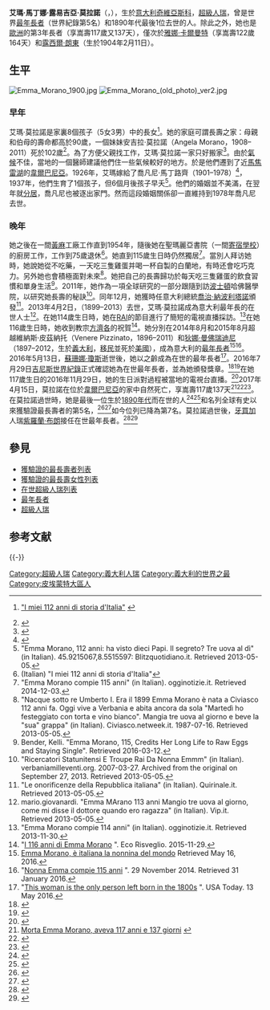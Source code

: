 {{Proofreader needed}}
{{Infobox person
| name    = 艾瑪·莫拉諾<br />Emma Morano
|image = Emma Morano.jpg
| image_size  = 200px
| caption     = 1930年的艾玛·莫拉諾
| birth_name  = Emma Martina Luigia Morano
| birthname  = 艾瑪·馬丁娜·露易吉亞·莫拉諾
| birth_date = 1899年11月29日<ref name="GRG">{{cite web|title=Oldest Validated Living Supercentenarians|url=http://grg.org/Adams/E.HTM|work=Gerontology Research Group|accessdate=2015-01-13|deadurl=yes|archiveurl=https://web.archive.org/web/20130103173911/http://www.grg.org/Adams/E.HTM|archivedate=2013-01-03}}</ref>
| birth_place = [[File:Flag_of_Italy_(1861-1946)_crowned.svg|24px]] [[意大利王國_(1861年–1946年)|意大利王國]][[皮埃蒙特|皮埃蒙特]][[韦尔巴诺-库西奥-奥索拉省|韦尔巴诺-库西奥-奥索拉省]][[奇維亞斯科|奇維亞斯科]]
| death_date = 2017年4月15日（117歲137天）
| death_place = {{ITA}}[[皮埃蒙特|皮埃蒙特]][[韦尔巴诺-库西奥-奥索拉省|韦尔巴诺-库西奥-奥索拉省]][[韋爾巴尼亞|韋爾巴尼亞]]
| nationality = {{ITA}}
| ethnicity     = [[義大利人|義大利人]]
| occupation  = [[黃麻|黃麻]]工廠人員→聖瑪麗亞書院廚師
| spouse = 喬凡尼·馬丁路齊（Giovanni Martinuzzi，1926–1978；丈夫於1978年去世）<ref>{{cite web|url=http://www.sanfrancescopatronoditalia.it/12748_Auguri_alla_nonna_d_Italia_che_ha_visto_10_Papi.php#.UYbIqsqFPww|title=Auguri alla nonna d'Italia che ha visto 10 Papi|publisher=Sanfrancescopatronoditalia.it|accessdate=2013-05-05|language=it|archive-date=2016-03-12|archive-url=https://web.archive.org/web/20160312081659/http://www.sanfrancescopatronoditalia.it/12748_Auguri_alla_nonna_d_Italia_che_ha_visto_10_Papi.php#.UYbIqsqFPww|dead-url=no}}</ref>
| children = 1名（1937年夭折，僅存活6個月）<ref name="blitzquotidiano1">{{cite web|url=http://www.blitzquotidiano.it/cronaca-italia/emma-morano-anziana-dieta-storia-1034139/|title=Emma Morano, 112 anni: ha visto dieci Papi. Il segreto? Tre uova al dì|location=|publisher=Blitzquotidiano.it|accessdate=2013-05-05|language=it|archive-date=2016-06-01|archive-url=https://web.archive.org/web/20160601234052/http://www.blitzquotidiano.it/cronaca-italia/emma-morano-anziana-dieta-storia-1034139/|dead-url=no}}</ref>
| parents = 父：喬凡尼·莫拉諾（Giovanni Morano）<br/>母：馬蒂爾德·布雷夏尼（Matilde Bresciani）<ref>{{cite web|url=http://www.caffe.ch/stories/cronaca/32557_la_centenaria_a_caccia_dei_parenti_locarnesi|title=La centenaria a caccia dei parenti locarnesi|publisher=Caffe.ch|accessdate=2013-05-05|language=it|archive-date=2021-01-21|archive-url=https://web.archive.org/web/20210121112536/http://www.caffe.ch/stories/cronaca/32557_la_centenaria_a_caccia_dei_parenti_locarnesi/|dead-url=no}}</ref>
| relatives    = 安吉拉·莫拉諾（Angela Morano，1908–2011，102歲）。
| known_for    = [[最年長者|最年長者]]<br>[[義大利|義大利]]有紀錄以來的[[最年長者|最年長者]]<br>[[歐洲|歐洲]]第3年長者<br>最後1位離世的[[1890年代|1890年代]]出生人類
}}
'''艾瑪·馬丁娜·露易吉亞·莫拉諾'''（{{lang-it|'''Emma Martina Luigia Morano'''}}，{{bd|1899年|11月29日|2017年|4月15日|catIdx=Y}}），生於[[意大利|意大利]][[奇維亞斯科|奇維亞斯科]]，[[超級人瑞|超級人瑞]]，曾是世界[[最年長者|最年長者]]（世界紀錄第5名）和1890年代最後1位去世的人。除此之外，她也是[[歐洲|歐洲]]的第3年長者（享嵩壽117歲又137天），僅次於[[雅娜·卡爾曼特|雅娜·卡爾曼特]]（享嵩壽122歲164天）和[[露西爾·朗東|露西爾·朗東]]（生於1904年2月11日）。

==生平==
[[File:Emma_Morano_1900.jpg|thumb]]
[[File:Emma_Morano_(old_photo)_ver2.jpg|thumb]]

===早年===
艾瑪·莫拉諾是家裏8個孩子（5女3男）中的長女<ref name="lastampa1">{{it icon}} [http://www.lastampa.it/2011/11/29/italia/cronache/i-miei-anni-di-storia-d-italia-purnE6hXLpLBAUv5TPxsiN/pagina.html "I miei 112 anni di storia d'Italia"] {{Wayback|url=http://www.lastampa.it/2011/11/29/italia/cronache/i-miei-anni-di-storia-d-italia-purnE6hXLpLBAUv5TPxsiN/pagina.html |date=20161202204309 }}</ref>。她的家庭可謂長壽之家：母親和伯母的壽命都高於90歲，一個妹妹安吉拉·莫拉諾（Angela Morano，1908–2011）死於102歲<ref>{{cite web |url=http://www.verbaniamilleventi.org/angiolina-sono-102 |title="ANGIOLINA", SONO 102! |publisher=Verbaniamilleventi.org |date=2007-03-27 |accessdate=2013-05-05 |language=it |deadurl=yes |archiveurl=https://web.archive.org/web/20131106034030/http://www.verbaniamilleventi.org/angiolina-sono-102/ |archivedate=2013-11-06 }}</ref>。為了方便父親找工作，艾瑪·莫拉諾一家只好搬家<ref>{{cite web |url=http://www.caffe.ch/ws/video/?video_id=637 |title=La nonna che abbraccia tre secoli |publisher=Caffe.ch |date=2010-11-12 |accessdate=2013-05-05 |language=it |archive-date=2016-03-31 |archive-url=https://web.archive.org/web/20160331154937/http://caffe.ch/ws/video/?video_id=637 |dead-url=no }}</ref>。由於[[氣候|氣候]]不佳，當地的一個醫師建議他們住一些氣候較好的地方。於是他們遷到了近[[馬焦雷湖|馬焦雷湖]]的[[韋爾巴尼亞|韋爾巴尼亞]]。1926年，艾瑪嫁給了喬凡尼·馬丁路齊（1901–1978）<ref name="Emma113">{{cite web|author=mario.giovanardi|url=http://www.vip.it/emma-marano-113-anni-mangio-tre-uova-al-giorno-come-mi-disse-il-dottore-quando-ero-ragazza|title=Emma MArano 113 anni Mangio tre uova al giorno, come mi disse il dottore quando ero ragazza|publisher=Vip.it|accessdate=2013-05-05|language=it|deadurl=yes|archiveurl=https://web.archive.org/web/20131015011008/http://www.vip.it/emma-marano-113-anni-mangio-tre-uova-al-giorno-come-mi-disse-il-dottore-quando-ero-ragazza/|archivedate=2013-10-15}}</ref>，1937年，他們生育了1個孩子，但6個月後孩子早夭<ref>"Emma Morano, 112 anni: ha visto dieci Papi. Il segreto? Tre uova al dì" (in Italian). 45.9215067,8.5515597: Blitzquotidiano.it. Retrieved 2013-05-05.</ref>。他們的婚姻並不美滿，在翌年就[[分居|分居]]，喬凡尼也被逐出家門。然而這段婚姻關係卻一直維持到1978年喬凡尼去世。

===晚年===
她之後在一間[[黃麻|黃麻]]工廠工作直到1954年，隨後她在聖瑪麗亞書院（一間[[寄宿學校|寄宿學校]]）的廚房工作，工作到75歲退休<ref>(Italian) "I miei 112 anni di storia d'Italia"</ref>。她直到115歲生日時仍然獨居<ref>"Emma Morano compie 115 anni" (in Italian). ogginotizie.it. Retrieved 2014-12-03.</ref>。當別人拜访她時，她說她從不吃藥，一天吃三隻雞蛋并喝一杯自製的白蘭地，有時还會吃巧克力。另外她也會積極面對未來<ref>"Nacque sotto re Umberto I. Era il 1899 Emma Morano è nata a Civiasco 112 anni fa. Oggi vive a Verbania e abita ancora da sola "Martedì ho festeggiato con torta e vino bianco". Mangia tre uova al giorno e beve la "sua" grappa" (in Italian). Civiasco.netweek.it. 1987-07-16. Retrieved 2013-05-05.</ref>。她把自己的長壽歸功於每天吃三隻雞蛋的飲食習慣和單身生活<ref>Bender, Kelli. "Emma Morano, 115, Credits Her Long Life to Raw Eggs and Staying Single". Retrieved 2016-03-12.</ref>。2011年，她作為一項全球研究的一部分跟隨{{link-en|喬治·徹奇|George Church}}到訪[[波士頓|波士頓]]哈佛醫學院，以研究她長壽的秘訣<ref>"Ricercatori Statunitensi E Troupe Rai Da Nonna Emmm" (in Italian). verbaniamilleventi.org. 2007-03-27. Archived from the original on September 27, 2013. Retrieved 2013-05-05.</ref>。同年12月，她獲時任意大利總統[[喬治·納波利塔諾|喬治·納波利塔諾]]頒發{{link-en|意大利共和國榮譽勳章|Order of Merit of the Italian Republic}}<ref>"Le onorificenze della Repubblica italiana" (in Italian). Quirinale.it. Retrieved 2013-05-05.</ref>。2013年4月2日，{{link-en|瑪莉亞·雷特埃利|Maria Redaelli}}（1899–2013）去世，艾瑪·莫拉諾成為意大利最年長的在世人士<ref>mario.giovanardi. "Emma MArano 113 anni Mangio tre uova al giorno, come mi disse il dottore quando ero ragazza" (in Italian). Vip.it. Retrieved 2013-05-05.</ref>。在她114歲生日時，她在[[意大利广播电视公司|RAI]]的節目進行了簡短的電視直播採訪。<ref>"Emma Morano compie 114 anni" (in Italian). ogginotizie.it. Retrieved 2013-11-30.</ref>在她116歲生日時，她收到教宗[[方濟各_(教宗)|方濟各]]的祝賀<ref>"[http://www.ecorisveglio.it/articolo.php?ARTUUID=6899C8F9-3885-4A7B-A5B1-230F992B37BE&MUUID=AFA9393B-B907-4AD0-878F-5C402A0A8219 I 116 anni di Emma Morano] {{Wayback|url=http://www.ecorisveglio.it/articolo.php?ARTUUID=6899C8F9-3885-4A7B-A5B1-230F992B37BE&MUUID=AFA9393B-B907-4AD0-878F-5C402A0A8219 |date=20160304095119 }}". Eco Risveglio. 2015-11-29.</ref>。她分別在2014年8月和2015年8月超越維納斯·皮茲納托（Venere Pizzinato，1896–2011）和[[狄娜·曼佛瑞迪尼|狄娜·曼佛瑞迪尼]]（1897–2012，生於[[義大利|義大利]]，[[移民|移民]]並死於[[美國|美國]]），成為意大利的[[最年長者|最年長者]]<ref>[http://www.diregiovani.it/2016/05/13/34219-nonnina-del-mondo.dg/ Emma Morano, è italiana la nonnina del mondo] {{Wayback|url=http://www.diregiovani.it/2016/05/13/34219-nonnina-del-mondo.dg/ |date=20201021132530 }} Retrieved May 16, 2016.</ref><ref>"[http://www.corrieredinovara.com/it/web/nonna-emma-compie-115-anni-26782/sez/territorio/ Nonna Emma compie 115 anni] {{Wayback|url=http://www.corrieredinovara.com/it/web/nonna-emma-compie-115-anni-26782/sez/territorio/ |date=20171108095633 }}". 29 November 2014. Retrieved 31 January 2016.</ref>。2016年5月13日，[[蘇珊娜·瓊斯|蘇珊娜·瓊斯]]逝世後，她以{{Age in years and days|1899|11|29|2016|5|13}}之齡成為在世的最年長者<ref>"[http://www.usatoday.com/story/news/world/2016/05/13/shes-only-person-left-born-1800s/84321322/ This woman is the only person left born in the 1800s] {{Wayback|url=http://www.usatoday.com/story/news/world/2016/05/13/shes-only-person-left-born-1800s/84321322/ |date=20160521214731 }}". USA Today. 13 May 2016.</ref>。2016年7月29日[[吉尼斯世界紀錄|吉尼斯世界紀錄]]正式確認她為在世最年長者，並為她頒發獎章。<ref>{{cite web |url = http://www.verbaniamilleventi.org/emma-morano-sul-libro-del-guinness-world-records/ |title = Emma Morano Sul Libro Del Guinness World Records |publisher = verbaniamilleventi.org |first = Sergio |last = Ronchi |date = 2 August 2016 |accessdate = 3 August 2016 |language = it |archive-date = 2020-09-22 |archive-url = https://web.archive.org/web/20200922063706/https://www.verbaniamilleventi.org/emma-morano-sul-libro-del-guinness-world-records/ |dead-url = no }}</ref><ref>{{cite web |url = http://www.lastampa.it/2016/08/02/edizioni/verbania/cronaca/guinness-e-marianisti-premiano-emma-morano-REkjulAN41rI0pMlwoNhxK/pagina.html |title = Guinness e marianisti premiano Emma Morano |work = La Stampa |first = Sergio |last = Ronchi |date = 2 August 2016 |accessdate = 3 August 2016 |language = it |archive-date = 2018-06-29 |archive-url = https://web.archive.org/web/20180629131204/http://www.lastampa.it/2016/08/02/edizioni/verbania/cronaca/guinness-e-marianisti-premiano-emma-morano-REkjulAN41rI0pMlwoNhxK/pagina.html |dead-url = no }}</ref>在她117歲生日的2016年11月29日，她的生日派對過程被當地的電視台直播。<ref>{{cite web |url = https://www.nytimes.com/2016/11/29/world/europe/emma-morano-worlds-oldest-person-turns-117.html |title = Emma Morano, World’s Oldest Person, Turns 117 |first = Elisabetta |last = Povoledo |date = 29 November 2016 |work = The New York Times |accessdate = 11 April 2017 |archive-date = 2021-02-24 |archive-url = https://web.archive.org/web/20210224121612/http://www.nytimes.com/2016/11/29/world/europe/emma-morano-worlds-oldest-person-turns-117.html |dead-url = no }}</ref>2017年4月15日，莫拉諾在位於[[韋爾巴尼亞|韋爾巴尼亞]]的家中自然死亡，享嵩壽117歲137天<ref>[http://www.vcoazzurratv.it/notizie/prima-pagina/4683-morta-emma-morano-aveva-117-anni-e-137-giorni-4 Morta Emma Morano, aveva 117 anni e 137 giorni] {{Wayback|url=http://www.vcoazzurratv.it/notizie/prima-pagina/4683-morta-emma-morano-aveva-117-anni-e-137-giorni-4 |date=20170416125945 }} {{it icon}}</ref><ref>{{Cite news |url = http://abcnews.go.com/International/wireStory/italys-emma-morano-worlds-oldest-person-dies-117-46818534 |title = Italy's Emma Morano, the world's oldest person, dies at 117 |last =  |first =  |date = 15 April 2017 |publisher = [[ABC_News|ABC News]] |access-date = 15 April 2017 |language = en |archive-date = 2017-04-16 |archive-url = https://web.archive.org/web/20170416044811/http://abcnews.go.com/International/wireStory/italys-emma-morano-worlds-oldest-person-dies-117-46818534 |dead-url = no }}</ref><ref>{{Cite news |url = http://www.chicagotribune.com/news/nationworld/ct-worlds-oldest-person-dies-20170415-story.html |title = Emma Morano, the world's oldest person, dies in Italy at 117 |last = D'Emilio |first = Frances |date = 15 April 2017 |work = The Chicago Tribune |access-date = 15 April 2017 |language = en-US |archive-date = 2017-04-16 |archive-url = https://web.archive.org/web/20170416045108/http://www.chicagotribune.com/news/nationworld/ct-worlds-oldest-person-dies-20170415-story.html |dead-url = no }}</ref>。在莫拉諾過世時，她是最後一位生於[[1890年代|1890年代]]而在世的人<ref>{{cite web |url = http://www.lastampa.it/2017/04/15/edizioni/verbania/verbania-morta-a-anni-emma-morano-era-la-pi-anziana-del-mondo-G5xAoUlH4vWsNB5qAVwXhI/pagina.html |title = Verbania, morta a 117 anni Emma Morano: era la più anziana del mondo |last = Ronchi |first = Sergio |date = 15 April 2017 |website = La Stampa |language = it |accessdate = 15 April 2017 |archive-date = 2017-04-20 |archive-url = https://web.archive.org/web/20170420225048/http://www.lastampa.it/2017/04/15/edizioni/verbania/verbania-morta-a-anni-emma-morano-era-la-pi-anziana-del-mondo-G5xAoUlH4vWsNB5qAVwXhI/pagina.html |dead-url = no }}</ref><ref>{{Cite news |url = http://www.bbc.com/news/world-europe-39610937 |title = World's oldest person Emma Morano dies at 117 |last =  |first =  |date = 15 April 2017 |publisher = BBC News |access-date = 15 April 2017 |language = en-GB |archive-date = 2017-04-15 |archive-url = https://web.archive.org/web/20170415184133/http://www.bbc.com/news/world-europe-39610937 |dead-url = no }}</ref>和名列全球有史以來獲驗證最長壽者的第5名，<ref>{{cite news |title = La biografia per la valsesiana più vecchia del mondo |url = http://www.lasesia.vercelli.it/stories/provincia/16858_la_biografia_per_la_valsesiana_pi_vecchia_del_mondo/ |accessdate = 11 January 2017 |publisher = La Sesia |date = 3 January 2017 |language = it |archive-date = 2017-01-13 |archive-url = https://web.archive.org/web/20170113030727/http://www.lasesia.vercelli.it/stories/provincia/16858_la_biografia_per_la_valsesiana_pi_vecchia_del_mondo/ |dead-url = no }}</ref><ref>{{Cite news |url = http://mytoba.ca/featured/worlds-oldest-person-dead-age-117/ |title = World’s Oldest Person Dead At Age 117 |last = Fernando |first = Spencer |date = 15 April 2017 |work = MyToba.ca News |access-date = 8 May 2017 |archive-url = https://web.archive.org/web/20170416040213/http://mytoba.ca/featured/worlds-oldest-person-dead-age-117/ |archive-date = 2017-04-16 |dead-url = yes }}</ref>如今位列已降為第7名。莫拉諾過世後，[[牙買加|牙買加]]人瑞[[紫羅蘭·布朗|紫羅蘭·布朗]]接任在世最年長者。<ref>{{Cite web |url = https://www.washingtonpost.com/world/europe/italys-emma-morano-the-worlds-oldest-person-dies-at-117/2017/04/15/7e75462e-2200-11e7-bb59-a74ccaf1d02f_story.html |title = Italy's Emma Morano, the world's oldest person, dies at 117 |last = D'Emilio |first = Frances |date = 15 April 2017 |website = The Washington Post |archive-url =https://web.archive.org/web/20170415230128/https://www.washingtonpost.com/world/europe/italys-emma-morano-the-worlds-oldest-person-dies-at-117/2017/04/15/7e75462e-2200-11e7-bb59-a74ccaf1d02f_story.html|archive-date =2017-04-15|dead-url =yes|access-date = 15 April 2017 }}</ref><ref>{{Cite news |url = https://www.statnews.com/2017/04/15/italys-emma-morano-the-worlds-oldest-person-dies-at-117/ |title = Italy’s Emma Morano, the world’s oldest person, dies at 117 |last =  |first =  |date = 15 April 2017 |publisher = STAT News |access-date = 15 April 2017 |via = Associated Press |archive-date = 2017-04-16 |archive-url = https://web.archive.org/web/20170416220734/https://www.statnews.com/2017/04/15/italys-emma-morano-the-worlds-oldest-person-dies-at-117/ |dead-url = no }}</ref>

== 參見 ==
{{Portal|人物|意大利}}
*[[獲驗證的最長壽者列表|獲驗證的最長壽者列表]]
*[[獲驗證的最長壽女性列表|獲驗證的最長壽女性列表]]
*[[在世超級人瑞列表|在世超級人瑞列表]]
*[[最年長者|最年長者]]
*[[超級人瑞|超級人瑞]]

== 参考文献 ==
{{Reflist}}

{{-}}
{{start box}}
{{S-ach|rec}}
{{s-before|[[蘇珊娜·瓊斯|蘇珊娜·瓊斯]]}}
{{s-title|[[在世超級人瑞列表|全世界最长寿在世人物]]|2016年5月12日—2017年4月15日}}
{{s-after|[[維奧萊特·布朗|維奧萊特·布朗]]}}
{{s-break}}
{{s-before|維納斯·皮茲納托
'''（114歲252天）''}}
{{s-title|{{ITA}}史上最年长者|2014年8月9日—
'''（117歲137天）'''}}
{{s-inc}}
{{end box}}

{{最年長者}}

[[Category:超級人瑞|Category:超級人瑞]]
[[Category:義大利人瑞|Category:義大利人瑞]]
[[Category:義大利的世界之最|Category:義大利的世界之最]]
[[Category:皮埃蒙特大區人|Category:皮埃蒙特大區人]]